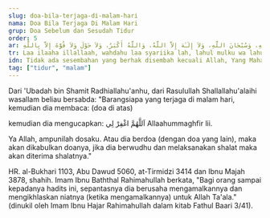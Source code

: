 ```yaml
---
slug: doa-bila-terjaga-di-malam-hari
nama: Doa Bila Terjaga Di Malam Hari
grup: Doa Sebelum dan Sesudah Tidur
order: 5
ar: لاَ إِلَـٰهَ إِلاَّ اللَّهُ، وَحْدَهُ لاَ شَرِيْكَ لَهُ، لَهُ الْمُلْكُ وَلَهُ الْحَمْدُ، وَهُوَ عَلَى كُلِّ شَيْءٍ قَدِيْرٌ، اَلْحَمْدُ لِلَّهِ، وَسُبْحَانَ اللَّهِ، وَلاَ إِلَـٰهَ إِلاَّ اللَّهُ، وَاللَّهُ أَكْبَرُ، وَلاَ حَوْلَ وَلاَ قُوَّةَ إِلاَّ بِاللَّهِ
tr: Laa ilaaha illallaah, wahdahu laa syariika lah, lahul mulku wa lahul hamdu, wa huwa 'alaa kulli syai-in qodiir, alhamdulillaah, wa subhaanallaah, wa laa ilaaha illallaah, wallaahu akbar, wa laa haula wa laa quwwata illaa billaah.
idn: Tidak ada sesembahan yang berhak disembah kecuali Allah, Yang Maha Esa, tiada sekutu bagiNya. BagiNya kerajaan dan pujian. Dia-lah Yang Maha Kuasa atas segala sesuatu. Segala Puji bagi Allah, Maha Suci Allah, tidak ada sesembahan yang berhak disembah kecuali Allah, Allah Maha Besar, tiada daya dan kekuatan kecuali dengan pertolongan Allah.
tag: ["tidur", "malam"]
---
```


Dari 'Ubadah bin Shamit Radhiallahu'anhu, dari Rasulullah Shallallahu'alaihi wasallam beliau bersabda: "Barangsiapa yang terjaga di malam hari, kemudian dia membaca: (doa di atas)

kemudian dia mengucapkan:
اَللَّهُمَّ اغْفِرْ لِي
Allaahummaghfir lii.

Ya Allah, ampunilah dosaku.
Atau dia berdoa (dengan doa yang lain), maka akan dikabulkan doanya, jika dia berwudhu dan melaksanakan shalat maka akan diterima shalatnya."

HR. al-Bukhari 1103, Abu Dawud 5060, at-Tirmidzi 3414 dan Ibnu Majah 3878, shahih.
Imam Ibnu Baththal Rahimahullah berkata, "Bagi orang sampai kepadanya hadits ini, sepantasnya dia berusaha mengamalkannya dan mengikhlaskan niatnya (ketika mengamalkannya) untuk Allah Ta'ala." (dinukil oleh Imam Ibnu Hajar Rahimahullah dalam kitab Fathul Baari 3/41).
